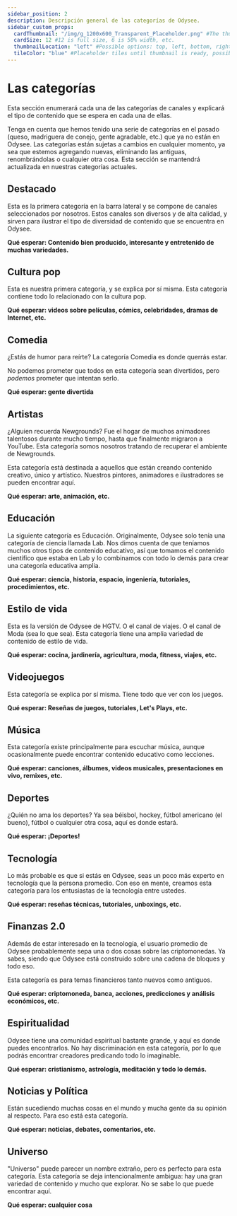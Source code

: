 ---
sidebar_position: 2
description: Descripción general de las categorías de Odysee.
sidebar_custom_props:
  cardThumbnail: "/img/g_1200x600_Transparent_Placeholder.png" #The thumbnail on the category card.
  cardSize: 12 #12 is full size, 6 is 50% width, etc.
  thumbnailLocation: "left" #Possible options: top, left, bottom, right, none
  tileColor: "blue" #Placeholder tiles until thumbnail is ready, possible options: blue, cream, darkpurple, lightpurple, mauve, orange, pink, none
---

# Las categorías

Esta sección enumerará cada una de las categorías de canales y explicará el tipo de contenido que se espera en cada una de ellas.

Tenga en cuenta que hemos tenido una serie de categorías en el pasado (queso, madriguera de conejo, gente agradable, etc.) que ya no están en Odysee. Las categorías están sujetas a cambios en cualquier momento, ya sea que estemos agregando nuevas, eliminando las antiguas, renombrándolas o cualquier otra cosa. Esta sección se mantendrá actualizada en nuestras categorías actuales.

## <OdyseeIcon type="Featured" width="32px" height="32px" /> Destacado

Esta es la primera categoría en la barra lateral y se compone de canales seleccionados por nosotros. Estos canales son diversos y de alta calidad, y sirven para ilustrar el tipo de diversidad de contenido que se encuentra en Odysee.

**Qué esperar: Contenido bien producido, interesante y entretenido de muchas variedades.**

## <OdyseeIcon type="pop culture" width="32px" height="32px" /> Cultura pop

Esta es nuestra primera categoría, y se explica por sí misma. Esta categoría contiene todo lo relacionado con la cultura pop.

**Qué esperar: videos sobre películas, cómics, celebridades, dramas de Internet, etc.**

## <OdyseeIcon type="comedy" width="32px" height="32px" /> Comedia

¿Estás de humor para reírte? La categoría Comedia es donde querrás estar.

No podemos prometer que todos en esta categoría sean divertidos, pero *podemos* prometer que intentan serlo.

**Qué esperar: gente divertida**

## <OdyseeIcon type="artists" width="32px" height="32px" /> Artistas

¿Alguien recuerda Newgrounds? Fue el hogar de muchos animadores talentosos durante mucho tiempo, hasta que finalmente migraron a YouTube. Esta categoría somos nosotros tratando de recuperar el ambiente de Newgrounds.

Esta categoría está destinada a aquellos que están creando contenido creativo, único y artístico. Nuestros pintores, animadores e ilustradores se pueden encontrar aquí.

**Qué esperar: arte, animación, etc.**

## <OdyseeIcon type="education" width="32px" height="32px" /> Educación

La siguiente categoría es Educación. Originalmente, Odysee solo tenía una categoría de ciencia llamada Lab. Nos dimos cuenta de que teníamos muchos otros tipos de contenido educativo, así que tomamos el contenido científico que estaba en Lab y lo combinamos con todo lo demás para crear una categoría educativa amplia.

**Qué esperar: ciencia, historia, espacio, ingeniería, tutoriales, procedimientos, etc.**

## <OdyseeIcon type="lifestyle" width="32px" height="32px" /> Estilo de vida

Esta es la versión de Odysee de HGTV. O el canal de viajes. O el canal de Moda (sea lo que sea). Esta categoría tiene una amplia variedad de contenido de estilo de vida.

**Qué esperar: cocina, jardinería, agricultura, moda, fitness, viajes, etc.**

## <OdyseeIcon type="gaming" width="32px" height="32px" /> Videojuegos

Esta categoría se explica por sí misma. Tiene todo que ver con los juegos.

**Qué esperar: Reseñas de juegos, tutoriales, Let's Plays, etc.**

## <OdyseeIcon type="music" width="32px" height="32px" /> Música

Esta categoría existe principalmente para escuchar música, aunque ocasionalmente puede encontrar contenido educativo como lecciones.

**Qué esperar: canciones, álbumes, videos musicales, presentaciones en vivo, remixes, etc.**

## <OdyseeIcon type="sports" width="32px" height="32px" /> Deportes

¿Quién no ama los deportes? Ya sea béisbol, hockey, fútbol americano (el bueno), fútbol o cualquier otra cosa, aquí es donde estará.

**Qué esperar: ¡Deportes!**

## <OdyseeIcon type="speaker" width="32px" height="32px" /> Tecnología

Lo más probable es que si estás en Odysee, seas un poco más experto en tecnología que la persona promedio. Con eso en mente, creamos esta categoría para los entusiastas de la tecnología entre ustedes.

**Qué esperar: reseñas técnicas, tutoriales, unboxings, etc.**

## <OdyseeIcon type="dollar" width="32px" height="32px" /> Finanzas 2.0

Además de estar interesado en la tecnología, el usuario promedio de Odysee probablemente sepa una o dos cosas sobre las criptomonedas. Ya sabes, siendo que Odysee está construido sobre una cadena de bloques y todo eso.

Esta categoría es para temas financieros tanto nuevos como antiguos.

**Qué esperar: criptomoneda, banca, acciones, predicciones y análisis económicos, etc.**

## <OdyseeIcon type="peace" width="32px" height="32px" /> Espiritualidad

Odysee tiene una comunidad espiritual bastante grande, y aquí es donde puedes encontrarlos. No hay discriminación en esta categoría, por lo que podrás encontrar creadores predicando todo lo imaginable.

**Qué esperar: cristianismo, astrología, meditación y todo lo demás.**

## <OdyseeIcon type="aperature" width="32px" height="32px" /> Noticias y Política

Están sucediendo muchas cosas en el mundo y mucha gente da su opinión al respecto. Para eso está esta categoría.

**Qué esperar: noticias, debates, comentarios, etc.**

## <OdyseeIcon type="universe" width="32px" height="32px" /> Universo

"Universo" puede parecer un nombre extraño, pero es perfecto para esta categoría. Esta categoría se deja intencionalmente ambigua: hay una gran variedad de contenido y mucho que explorar. No se sabe lo que puede encontrar aquí.

**Qué esperar: cualquier cosa**
